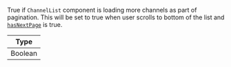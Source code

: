 True if `ChannelList` component is loading more channels as part of pagination. This will be set to true when user scrolls to bottom of the list and [`hasNextPage`](../../../contexts/channels_context.mdx#hasnextpage) is true.

| Type    |
| ------- |
| Boolean |
